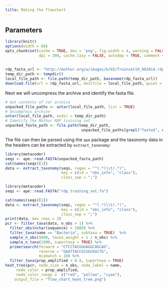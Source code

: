 ```yaml
---
title: Making the flowchart
---
```


## Parameters

```r
library(knitr)
options(width = 60)
opts_chunk$set(cache = TRUE, dev = 'png', fig.width = 4, warning = FALSE, message = FALSE, 
               dpi = 300, cache.lazy = FALSE, autodep = TRUE, comment = "")
```


##


```r
rdp_fasta_url <- "http://mothur.org/w/images/b/b5/Trainset10_082014.rdp.tgz"
temp_dir_path <- tempdir()
local_file_path <- file.path(temp_dir_path, basename(rdp_fasta_url))
download.file(url = rdp_fasta_url, destfile = local_file_path, quiet = TRUE)
```

Next we will uncompress the archive and identify the fasta file.

```r
# Get contents of tar archive
unpacked_file_paths <- untar(local_file_path, list = TRUE)
# Uncompress archive
untar(local_file_path, exdir = temp_dir_path)
# Identify the Mothur RDP training set
unpacked_fasta_path <- file.path(temp_dir_path, 
                                  unpacked_file_paths[grepl("fasta$", unpacked_file_paths)])
```

The file can then be parsed using the `ape` package and the taxonomy data in the headers can be extracted by `extract_taxonomy`:

```r
library(metacoder)
seqs <- ape::read.FASTA(unpacked_fasta_path)
cat(names(seqs)[1])
data <- extract_taxonomy(seqs, regex = "^(.*)\\t(.*)",
                         key = c(id = "obs_info", "class"),
                         class_sep = ";")
```

```r
library(metacoder)
seqs <- ape::read.FASTA("rdp_training_set.fa")
```


```r
cat(names(seqs)[1])
data <- extract_taxonomy(seqs, regex = "^(.*)\\t(.*)",
                         key = c(id = "obs_info", "class"),
                         class_sep = ";")
print(data, max_rows = 3)
pcr <- filter_taxa(data, n_obs > 1) %>%
  filter_obs(nchar(sequence) > 1000) %>% 
  filter_taxa(name == "Bacteria", subtaxa = TRUE)  %>% 
  sample_n_obs(5000, taxon_weight = 1 / n_obs) %>%
  sample_n_taxa(1000, supertaxa = TRUE) %>%
  primersearch(forward = "CTCCTACGGGAGGCAGCAG", 
               reverse = "GAATTACCGCGGCKGCTG", 
               mismatch = 10) %>%
  filter_taxa(prop_amplified < 0.9, supertaxa = TRUE)
heat_tree(pcr, node_size = n_obs, node_label = name,
     node_color = prop_amplified,
     node_color_range =  c("red", "yellow", "cyan"),
    output_file = "flow_chart_heat_tree.png")
```

